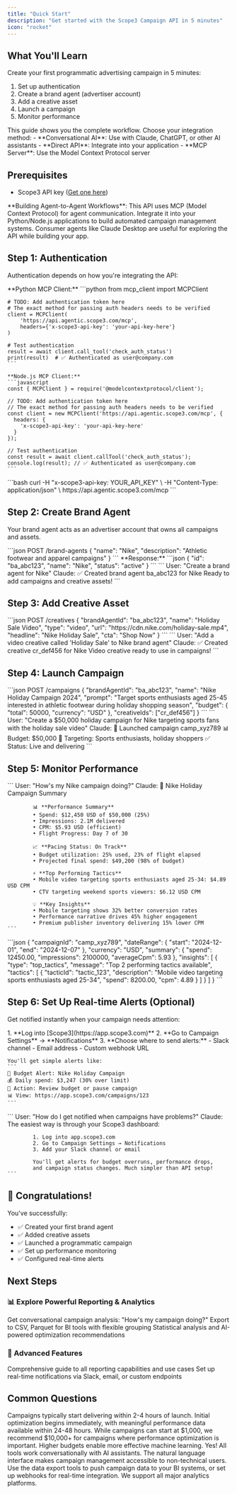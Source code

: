 ```yaml
---
title: "Quick Start"
description: "Get started with the Scope3 Campaign API in 5 minutes"
icon: "rocket"
---
```


## What You'll Learn

Create your first programmatic advertising campaign in 5 minutes:
1. Set up authentication
2. Create a brand agent (advertiser account)
3. Add a creative asset
4. Launch a campaign
5. Monitor performance

<Note>
This guide shows you the complete workflow. Choose your integration method:
- **Conversational AI**: Use with Claude, ChatGPT, or other AI assistants
- **Direct API**: Integrate into your application
- **MCP Server**: Use the Model Context Protocol server
</Note>

## Prerequisites

- Scope3 API key ([Get one here](https://app.scope3.com/api-keys))

<Info>
**Building Agent-to-Agent Workflows**: This API uses MCP (Model Context Protocol) for agent communication. Integrate it into your Python/Node.js applications to build automated campaign management systems. Consumer agents like Claude Desktop are useful for exploring the API while building your app.
</Info>

## Step 1: Authentication

Authentication depends on how you're integrating the API:

<Tabs>
  <Tab title="Agent-to-Agent (Python/Node.js)">
    **Python MCP Client:**
    ```python
    from mcp_client import MCPClient
    
    # TODO: Add authentication token here
    # The exact method for passing auth headers needs to be verified
    client = MCPClient(
        'https://api.agentic.scope3.com/mcp',
        headers={'x-scope3-api-key': 'your-api-key-here'}
    )
    
    # Test authentication
    result = await client.call_tool('check_auth_status')
    print(result)  # ✅ Authenticated as user@company.com
    ```
    
    **Node.js MCP Client:**
    ```javascript
    const { MCPClient } = require('@modelcontextprotocol/client');
    
    // TODO: Add authentication token here
    // The exact method for passing auth headers needs to be verified
    const client = new MCPClient('https://api.agentic.scope3.com/mcp', {
      headers: {
        'x-scope3-api-key': 'your-api-key-here'
      }
    });
    
    // Test authentication
    const result = await client.callTool('check_auth_status');
    console.log(result); // ✅ Authenticated as user@company.com
    ```
  </Tab>
  <Tab title="Direct HTTP">
    ```bash
    curl -H "x-scope3-api-key: YOUR_API_KEY" \
         -H "Content-Type: application/json" \
         https://api.agentic.scope3.com/mcp
    ```
  </Tab>
</Tabs>

## Step 2: Create Brand Agent

Your brand agent acts as an advertiser account that owns all campaigns and assets.

<Tabs>
  <Tab title="API Call">
    ```json
    POST /brand-agents
    {
      "name": "Nike",
      "description": "Athletic footwear and apparel campaigns"
    }
    ```
    **Response:**
    ```json
    {
      "id": "ba_abc123",
      "name": "Nike",
      "status": "active"
    }
    ```
  </Tab>
  <Tab title="Conversational">
    ```
    User: "Create a brand agent for Nike"
    Claude: ✅ Created brand agent ba_abc123 for Nike
            Ready to add campaigns and creative assets!
    ```
  </Tab>
</Tabs>

## Step 3: Add Creative Asset

<Tabs>
  <Tab title="API Call">
    ```json
    POST /creatives
    {
      "brandAgentId": "ba_abc123",
      "name": "Holiday Sale Video",
      "type": "video",
      "url": "https://cdn.nike.com/holiday-sale.mp4",
      "headline": "Nike Holiday Sale",
      "cta": "Shop Now"
    }
    ```
  </Tab>
  <Tab title="Conversational">
    ```
    User: "Add a video creative called 'Holiday Sale' to Nike brand agent"
    Claude: ✅ Created creative cr_def456 for Nike
            Video creative ready to use in campaigns!
    ```
  </Tab>
</Tabs>

## Step 4: Launch Campaign

<Tabs>
  <Tab title="API Call">
    ```json
    POST /campaigns
    {
      "brandAgentId": "ba_abc123",
      "name": "Nike Holiday Campaign 2024",
      "prompt": "Target sports enthusiasts aged 25-45 interested in athletic footwear during holiday shopping season",
      "budget": {
        "total": 50000,
        "currency": "USD"
      },
      "creativeIds": ["cr_def456"]
    }
    ```
  </Tab>
  <Tab title="Conversational">
    ```
    User: "Create a $50,000 holiday campaign for Nike targeting sports fans with the holiday sale video"
    Claude: 🚀 Launched campaign camp_xyz789
            📊 Budget: $50,000
            🎯 Targeting: Sports enthusiasts, holiday shoppers
            ✅ Status: Live and delivering
    ```
  </Tab>
</Tabs>

## Step 5: Monitor Performance

<Tabs>
  <Tab title="Natural Language Summary">
    ```
    User: "How's my Nike campaign doing?"
    Claude: 🎯 Nike Holiday Campaign Summary
            
            📊 **Performance Summary**
            • Spend: $12,450 USD of $50,000 (25%)
            • Impressions: 2.1M delivered
            • CPM: $5.93 USD (efficient)
            • Flight Progress: Day 7 of 30
            
            📈 **Pacing Status: On Track**
            • Budget utilization: 25% used, 23% of flight elapsed
            • Projected final spend: $49,200 (98% of budget)
            
            ⚡ **Top Performing Tactics**
            • Mobile video targeting sports enthusiasts aged 25-34: $4.89 USD CPM
            • CTV targeting weekend sports viewers: $6.12 USD CPM
            
            💡 **Key Insights**
            • Mobile targeting shows 32% better conversion rates
            • Performance narrative drives 45% higher engagement
            • Premium publisher inventory delivering 15% lower CPM
    ```
  </Tab>
  <Tab title="Data Export">
    ```json
    {
      "campaignId": "camp_xyz789",
      "dateRange": {
        "start": "2024-12-01",
        "end": "2024-12-07"
      },
      "currency": "USD",
      "summary": {
        "spend": 12450.00,
        "impressions": 2100000,
        "averageCpm": 5.93
      },
      "insights": [
        {
          "type": "top_tactics",
          "message": "Top 2 performing tactics available",
          "tactics": [
            {
              "tacticId": "tactic_123",
              "description": "Mobile video targeting sports enthusiasts aged 25-34",
              "spend": 8200.00,
              "cpm": 4.89
            }
          ]
        }
      ]
    }
    ```
  </Tab>
</Tabs>

## Step 6: Set Up Real-time Alerts (Optional)

Get notified instantly when your campaign needs attention:

<Tabs>
  <Tab title="Dashboard Setup (Recommended)">
    1. **Log into [Scope3](https://app.scope3.com)**
    2. **Go to Campaign Settings** → **Notifications**  
    3. **Choose where to send alerts:**
       - Slack channel
       - Email address
       - Custom webhook URL
       
    You'll get simple alerts like:
    ```
    🚨 Budget Alert: Nike Holiday Campaign
    💰 Daily spend: $3,247 (30% over limit)
    🔧 Action: Review budget or pause campaign
    📊 View: https://app.scope3.com/campaigns/123
    ```
  </Tab>
  <Tab title="Conversational">
    ```
    User: "How do I get notified when campaigns have problems?"
    Claude: The easiest way is through your Scope3 dashboard:
            
            1. Log into app.scope3.com
            2. Go to Campaign Settings → Notifications
            3. Add your Slack channel or email
            
            You'll get alerts for budget overruns, performance drops,
            and campaign status changes. Much simpler than API setup!
    ```
  </Tab>
</Tabs>

## 🎉 Congratulations!

You've successfully:
- ✅ Created your first brand agent
- ✅ Added creative assets
- ✅ Launched a programmatic campaign
- ✅ Set up performance monitoring
- ✅ Configured real-time alerts

## Next Steps

### 📊 Explore Powerful Reporting & Analytics

<CardGroup cols={3}>
  <Card title="Campaign Insights" href="/api-reference/reporting/get-campaign-summary" icon="chart-mixed" color="#0D9373">
    Get conversational campaign analysis: "How's my campaign doing?"
  </Card>
  <Card title="Export Data" href="/api-reference/reporting/export-campaign-data" icon="database" color="#0D9373">
    Export to CSV, Parquet for BI tools with flexible grouping
  </Card>
  <Card title="ML Analytics" href="/api-reference/reporting/analyze-tactics" icon="microscope" color="#0D9373">
    Statistical analysis and AI-powered optimization recommendations  
  </Card>
</CardGroup>

### 🚀 Advanced Features

<CardGroup cols={2}>
  <Card title="Reporting Overview" href="/reporting-overview" icon="chart-line">
    Comprehensive guide to all reporting capabilities and use cases
  </Card>
  <Card title="Webhooks & Alerts" href="/webhooks/overview" icon="bell">
    Set up real-time notifications via Slack, email, or custom endpoints
  </Card>
</CardGroup>

## Common Questions

<Accordion title="How long until I see campaign delivery?">
Campaigns typically start delivering within 2-4 hours of launch. Initial optimization begins immediately, with meaningful performance data available within 24-48 hours.
</Accordion>

<Accordion title="What's the minimum viable budget?">
While campaigns can start at $1,000, we recommend $10,000+ for campaigns where performance optimization is important. Higher budgets enable more effective machine learning.
</Accordion>

<Accordion title="Can I use this with ChatGPT or Claude?">
Yes! All tools work conversationally with AI assistants. The natural language interface makes campaign management accessible to non-technical users.
</Accordion>

<Accordion title="How do I integrate with my existing analytics?">
Use the data export tools to push campaign data to your BI systems, or set up webhooks for real-time integration. We support all major analytics platforms.
</Accordion>